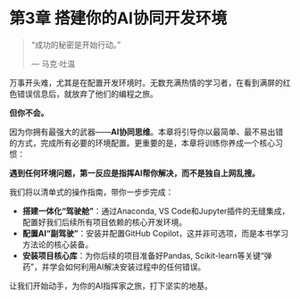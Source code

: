 # 第3章 搭建你的AI协同开发环境 {#sec-environment}

> “成功的秘密是开始行动。”
>
> --- 马克·吐温

万事开头难，尤其是在配置开发环境时。无数充满热情的学习者，在看到满屏的红色错误信息后，就放弃了他们的编程之旅。

**但你不会。**

因为你拥有最强大的武器——**AI协同思维**。本章将引导你以最简单、最不易出错的方式，完成所有必要的环境配置。更重要的是，本章将训练你养成一个核心习惯：

**遇到任何环境问题，第一反应是指挥AI帮你解决，而不是独自上网乱搜。**

我们将以清单式的操作指南，带你一步步完成：

*   **搭建一体化“驾驶舱”**：通过Anaconda, VS Code和Jupyter插件的无缝集成，配置好我们后续所有项目依赖的核心开发环境。
*   **配置AI“副驾驶”**：安装并配置GitHub Copilot，这并非可选项，而是本书学习方法论的核心装备。
*   **安装项目核心库**：为你后续的项目准备好Pandas, Scikit-learn等关键“弹药”，并学会如何利用AI解决安装过程中的任何错误。

让我们开始动手，为你的AI指挥家之旅，打下坚实的地基。 